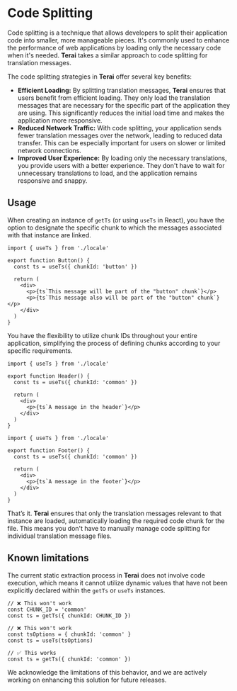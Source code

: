 
# Code Splitting

Code splitting is a technique that allows developers to split their application
code into smaller, more manageable pieces. It's commonly used to enhance the
performance of web applications by loading only the necessary code when it's
needed. **Terai** takes a similar approach to code splitting for translation
messages.

The code splitting strategies in **Terai** offer several key benefits:

- **Efficient Loading:** By splitting translation messages, **Terai** ensures
  that users benefit from efficient loading. They only load the translation
  messages that are necessary for the specific part of the application they are
  using. This significantly reduces the initial load time and makes the
  application more responsive.
- **Reduced Network Traffic:** With code splitting, your application sends fewer
  translation messages over the network, leading to reduced data transfer. This
  can be especially important for users on slower or limited network
  connections.
- **Improved User Experience:** By loading only the necessary translations, you
  provide users with a better experience. They don't have to wait for
  unnecessary translations to load, and the application remains responsive and
  snappy.

## Usage

When creating an instance of `getTs` (or using `useTs` in React), you have the
option to designate the specific chunk to which the messages associated with
that instance are linked.

```tsx
import { useTs } from './locale'

export function Button() {
  const ts = useTs({ chunkId: 'button' })

  return (
    <div>
      <p>{ts`This message will be part of the "button" chunk`}</p>
      <p>{ts`This message also will be part of the "button" chunk`}</p>
    </div>
  )
}
```

You have the flexibility to utilize chunk IDs throughout your entire
application, simplifying the process of defining chunks according to your
specific requirements.

```tsx
import { useTs } from './locale'

export function Header() {
  const ts = useTs({ chunkId: 'common' })

  return (
    <div>
      <p>{ts`A message in the header`}</p>
    </div>
  )
}
```

```tsx
import { useTs } from './locale'

export function Footer() {
  const ts = useTs({ chunkId: 'common' })

  return (
    <div>
      <p>{ts`A message in the footer`}</p>
    </div>
  )
}
```

That’s it. **Terai** ensures that only the translation messages relevant to that
instance are loaded, automatically loading the required code chunk for the file.
This means you don't have to manually manage code splitting for individual
translation message files.

## Known limitations

The current static extraction process in **Terai** does not involve code
execution, which means it cannot utilize dynamic values that have not been
explicitly declared within the `getTs` or `useTs` instances.

```tsx
// ❌ This won't work
const CHUNK_ID = 'common'
const ts = getTs({ chunkId: CHUNK_ID })

// ❌ This won't work
const tsOptions = { chunkId: 'common' }
const ts = useTs(tsOptions)

// ✅ This works
const ts = getTs({ chunkId: 'common' })
```

<Callout emoji='💡' type='warning'>
  We acknowledge the limitations of this behavior, and we are actively working
  on enhancing this solution for future releases.
</Callout>
